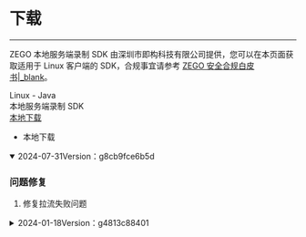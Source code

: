 # 下载

---

ZEGO 本地服务端录制 SDK 由深圳市即构科技有限公司提供，您可以在本页面获取适用于 Linux 客户端的 SDK，合规事宜请参考 [ZEGO 安全合规白皮书\|_blank](#16142)。

<div class="download-area">
    <div class="sdk-download-item-wrapper">
    <div class="sdk-fun">Linux - Java</div>
      <div class="download-title">本地服务端录制 SDK</div>
      <div class="download-selector">
        <div class="download-select-wrapper" style="padding-right: 0;">
          <a class="download-target-btn" href="javascript:void(0);">本地下载</a>
          <ul class="download-dropdown-list">
            <li data-href="https://storage.zego.im/downloads/ServerRecorder/ZegoLiveRoom-ServerRecording-Linux-Java.zip"
              class="dropdown-option">
              本地下载
            </li>
          </ul>
        </div>
      </div>
    </div>
  </div>


<!-- Zego-Split-Line Do Not Remove Me -->


<details open>
<summary>2024-07-31<span class="second-title">Version：g8cb9fce6b5d</span></summary>

### 问题修复

1. 修复拉流失败问题

</details>

<details close>
<summary>2024-01-18<span class="second-title">Version：g4813c88401</span></summary>

### 新增功能

#### 1. 首次发布，支持音视频单流、混流录制。

</details>
